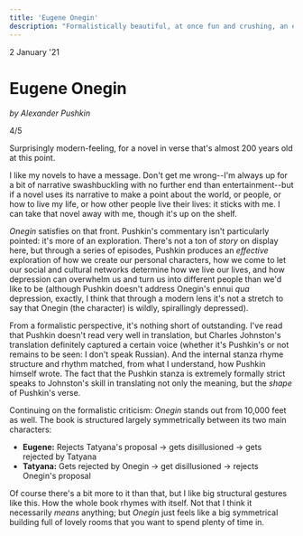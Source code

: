 ```yaml
---
title: 'Eugene Onegin'
description: "Formalistically beautiful, at once fun and crushing, an easy romp that you want to take slowly. 4/5."
---
```



<Date>
  2 January '21
</Date>

# Eugene Onegin

_by Alexander Pushkin_

4/5

Surprisingly modern-feeling, for a novel in verse that's almost 200 years old at this point.

I like my novels to have a message. Don't get me wrong--I'm always up for a bit of narrative swashbuckling with no further end than entertainment--but if a novel uses its narrative to make a point about the world, or people, or how to live my life, or how other people live their lives: it sticks with me. I can take that novel away with me, though it's up on the shelf.

_Onegin_ satisfies on that front. Pushkin's commentary isn't particularly pointed: it's more of an exploration. There's not a ton of _story_ on display here, but through a series of episodes, Pushkin produces an _effective_ exploration of how we create our personal characters, how we come to let our social and cultural networks determine how we live our lives, and how depression can overwhelm us and turn us into different people than we'd like to be (although Pushkin doesn't address Onegin's ennui _qua_ depression, exactly, I think that through a modern lens it's not a stretch to say that Onegin (the character) is wildly, spirallingly depressed).

From a formalistic perspective, it's nothing short of outstanding. I've read that Pushkin doesn't read very well in translation, but Charles Johnston's translation definitely captured a certain voice (whether it's Pushkin's or not remains to be seen: I don't speak Russian). And the internal stanza rhyme structure and rhythm matched, from what I understand, how Pushkin himself wrote. The fact that the Pushkin stanza is extremely formally strict speaks to Johnston's skill in translating not only the meaning, but the _shape_ of Pushkin's verse.

Continuing on the formalistic criticism: _Onegin_ stands out from 10,000 feet as well. The book is structured largely symmetrically between its two main characters:

- **Eugene:** Rejects Tatyana's proposal -> gets disillusioned -> gets rejected by Tatyana
- **Tatyana:** Gets rejected by Onegin -> get disillusioned -> rejects Onegin's proposal

Of course there's a bit more to it than that, but I like big structural gestures like this. How the whole book rhymes with itself. Not that I think it necessarily _means_ anything; but _Onegin_ just feels like a big symmetrical building full of lovely rooms that you want to spend plenty of time in.
